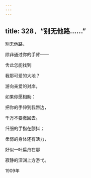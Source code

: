```yaml
---
---
---
```

title: 328．“别无他路……”
---




别无他路，

除非通过你的手臂——

舍此怎能找到

我那可爱的大地？

游向亲爱的对岸，

如果你愿相助：

把你的手伸到我唇边，

千万不要撤回去。

纤细的手指在颤抖；

柔弱的身体还有活力，

好似一叶扁舟在那

寂静的深渊上方游弋。

1909年